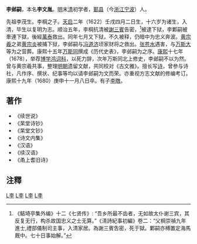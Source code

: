 '''李邺嗣'''{{BD|1622年||1680年|catIdx=L李}}，本名'''李文胤'''。[[明|明]]末[[清|清]]初学者，[[鄞县|鄞县]]（今[[浙江|浙江]][[宁波|宁波]]）人。

先祖李茂生。李棡之子。[[天启_(明朝)|天启]]二年（1622）壬戌四月二日生，十六岁为诸生，入清，毕生以复明为志。顺治五年，李棡抗清被[[謝三賓|謝三賓]]告密，<ref>《鲒埼亭集外编》十二《七贤传》: “吾乡所最不齿者，无如故太仆谢三宾，其反复无行，构杀故国忠义之士无算。”《淸詩紀事初編》卷二：“父棡崇禎九年進士,禮部儀制司主事，入清家居。為謝三賓吿密，死于獄。鄴嗣亦榑置定海馬厩中。七十日事始解。”</ref>被逮下狱，李鄴嗣被牽連下獄，後經[[萬泰|萬泰]]救出。同年七月又下狱，不久被释，仍暗中为忠义奔波。[[黄宗羲|黄宗羲]]之弟[[黄宗炎|黄宗炎]]被捕下狱，李邺嗣与[[冯道济|冯道济]]顷家财将之救出。[[张苍水|张苍水]]遇害，与[[万斯大|万斯大]]等为之营葬。康熙十五年[[万斯同|万斯同]]撰成《历代史表》，李邺嗣为之序。[[康熙|康熙]]十七年（1678），举荐[[博学鸿词科|博学鸿词科]]，以死力辞，次年万斯同北上修史，李邺嗣不以为然。曾与黄宗羲共事，整理[[明朝|明朝]]遗留文献，共同校对《古文雅》。擅长写[[诗|诗]]，曾参与诗社，凡作序、撰状、纪事等均以请李邺嗣为文而荣。亦重视方志文献的修编考订。康熙十九年（1680）庚申十一月八日卒。有子[[李暾|李暾]]。

==著作==

*《续世说》
*《杲堂诗钞》
*《杲堂文钞》
*《诗文内集》
*《汉语》
*《续汉语》
*《甬上耆旧诗》

==注釋==
{{reflist}}

[[Category:清朝詩人|L李]]
[[Category:中国历史学家|L李]]
[[Category:清朝作家|L李]]
[[Category:鄞县人|L李]]